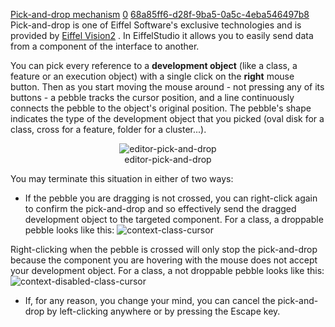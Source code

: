 [[Property:title|Pick-and-drop mechanism]]
[[Property:weight|0]]
[[Property:uuid|68a85ff6-d28f-9ba5-0a5c-4eba546497b8]]
Pick-and-drop is one of Eiffel Software's exclusive technologies and is provided by [[EiffelVision Introduction|Eiffel Vision2]] . In EiffelStudio it allows you to easily send data from a component of the interface to another. 

You can pick every reference to a '''development object''' (like a class, a feature or an execution object) with a single click on the '''right''' mouse button. Then as you start moving the mouse around - not pressing any of its buttons - a pebble tracks the cursor position, and a line continuously connects the pebble to the object's original position. The pebble's shape indicates the type of the development object that you picked (oval disk for a class, cross for a feature, folder for a cluster...). 

<center> [[Image:editor-pick-and-drop]]  </center>

You may terminate this situation in either of two ways:
* If the pebble you are dragging is not crossed, you can right-click again to confirm the pick-and-drop and so effectively send the dragged development object to the targeted component. For a class, a droppable pebble looks like this:  [[Image:context-class-cursor]]  
Right-clicking when the pebble is crossed will only stop the pick-and-drop because the component you are hovering with the mouse does not accept your development object. For a class, a not droppable pebble looks like this:  [[Image:context-disabled-class-cursor]]  

* If, for any reason, you change your mind, you can cancel the pick-and-drop by left-clicking anywhere or by pressing the Escape key.

{{seealso|<br/>
[[Pick-and-drop shortcut|Pick-and-drop shortcut]]  <br/>
}}




